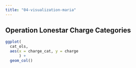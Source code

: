 ```yaml
---
title: "04-visualization-maria"
---
```


## Operation Lonestar Charge Categories 


```r
ggplot(
  cat_ols, 
  aes(x = charge_cat, y = charge
      ) + 
  geom_col()
```





